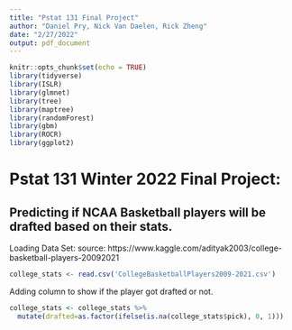 ```yaml
---
title: "Pstat 131 Final Project"
author: "Daniel Pry, Nick Van Daelen, Rick Zheng"
date: "2/27/2022"
output: pdf_document
---
```


```r
knitr::opts_chunk$set(echo = TRUE)
library(tidyverse)
library(ISLR)
library(glmnet)
library(tree)
library(maptree)
library(randomForest)
library(gbm)
library(ROCR)
library(ggplot2)
```

# Pstat 131 Winter 2022 Final Project:

## Predicting if NCAA Basketball players will be drafted based on their stats.

Loading Data Set:
source: https://www.kaggle.com/adityak2003/college-basketball-players-20092021
```r
college_stats <- read.csv('CollegeBasketballPlayers2009-2021.csv')
```

Adding column to show if the player got drafted or not.
```r
college_stats <- college_stats %>% 
  mutate(drafted=as.factor(ifelse(is.na(college_stats$pick), 0, 1)))
```